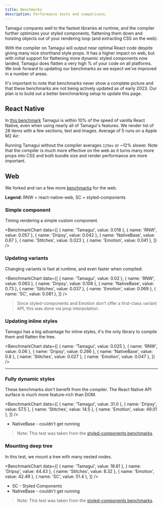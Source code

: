 ```yaml
---
title: Benchmarks
description: Performance tests and comparisons.
---
```


Tamagui compares well to the fastest libraries at runtime, and the compiler further optimizes your styled components, flattening them down and hoisting objects out of your rendering loop (and extracting CSS on the web).

With the compiler on Tamagui will output near optimal React code despite giving many nice shorthand style props. It has a higher impact on web, but with initial support for flattening more dynamic styled components now landed, Tamagui does flatten a very high % of your code on all platforms. We look forward to updating our benchmarks as we expect we've improved in a number of areas.

It's important to note that benchmarks never show a complete picture and that these benchmarks are not being actively updated as of early 2023. Our plan is to build out a better benchmarking setup to update this page.

## React Native

In [this benchmark](https://github.com/tamagui/benchmarks) Tamagui is within 10% of the speed of vanilla React Native, even when using nearly all of Tamagui's features. We render list of 28 items with a few sections, text and images. Average of 5 runs on a Apple M2 Air:

<BenchmarkChartNative />

Running Tamagui without the compiler averages `125ms` or ~12% slower. Note that the compiler is much more effective on the web as it turns many more props into CSS and both bundle size and render performance are more important.

## Web

We forked and ran a few more [benchmarks](https://github.com/tamagui/tamagui/tree/24ac758bbe5d6ff2f67f25071df4286e0594f578/starters/benchmark) for the web.

**Legend:** RNW = react-native-web, SC = styled-components

### Simple component

Timing rendering a simple custom component.

<BenchmarkChart
  data={[
    { name: 'Tamagui', value: 0.018 },
    { name: 'RNW', value: 0.057 },
    { name: 'Dripsy', value: 0.042 },
    { name: 'NativeBase', value: 0.67 },
    { name: 'Stitches', value: 0.023 },
    { name: 'Emotion', value: 0.041 },
  ]}
/>

### Updating variants

Changing variants is fast at runtime, and even faster when compiled:

<BenchmarkChart
  data={[
    { name: 'Tamagui', value: 0.02 },
    { name: 'RNW', value: 0.063 },
    { name: 'Dripsy', value: 0.108 },
    { name: 'NativeBase', value: 0.73 },
    { name: 'Stitches', value: 0.037 },
    { name: 'Emotion', value: 0.069 },
    { name: 'SC', value: 0.081 },
  ]}
/>

> Since styled-components and Emotion don't offer a first-class variant API, this was done via prop interpolation.

### Updating inline styles

Tamagui has a big advantage for inline styles, it's the only library to compile them and flatten the tree.

<BenchmarkChart
  data={[
    { name: 'Tamagui', value: 0.025 },
    { name: 'RNW', value: 0.06 },
    { name: 'Dripsy', value: 0.266 },
    { name: 'NativeBase', value: 0.8 },
    { name: 'Stitches', value: 0.027 },
    { name: 'Emotion', value: 0.047 },
  ]}
/>

---

### Fully dynamic styles

These benchmarks don't benefit from the compiler. The React Native API surface is much more feature-rich than DOM.

<BenchmarkChart
  data={[
    { name: 'Tamagui', value: 31.0 },
    { name: 'Dripsy', value: 57.5 },
    { name: 'Stitches', value: 14.5 },
    { name: 'Emotion', value: 49.01 },
  ]}
/>

- NativeBase - couldn't get running

> Note: This test was taken from the [styled-components benchmarks](https://github.com/styled-components/styled-components/tree/main/packages/benchmarks).

### Mounting deep tree

In this test, we mount a tree with many nested nodes.

<BenchmarkChart
  data={[
    { name: 'Tamagui', value: 18.61 },
    { name: 'Dripsy', value: 44.43 },
    { name: 'Stitches', value: 8.32 },
    { name: 'Emotion', value: 42.49 },
    { name: 'SC', value: 51.4 },
  ]}
/>

- SC - Styled Components
- NativeBase - couldn't get running

> Note: This test was taken from the [styled-components benchmarks](https://github.com/styled-components/styled-components/tree/main/packages/benchmarks).
